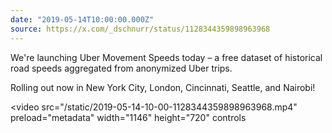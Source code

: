 ```yaml
---
date: "2019-05-14T10:00:00.000Z"
source: https://x.com/_dschnurr/status/1128344359898963968
---
```


We're launching Uber Movement Speeds today – a free dataset of historical road speeds aggregated from anonymized Uber trips.

Rolling out now in New York City, London, Cincinnati, Seattle, and Nairobi!

<video
  src="/static/2019-05-14-10-00-1128344359898963968.mp4"
  preload="metadata"
  width="1146"
  height="720"
  controls
></video>
